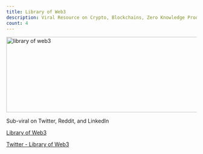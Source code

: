 ```yaml
---
title: Library of Web3
description: Viral Resource on Crypto, Blockchains, Zero Knowledge Proofs, and more.
count: 4
---
```


<Image
  src="/images/web3animation.gif"
  alt="library of web3"
  width="600"
  height="200"
/>

Sub-viral on Twitter, Reddit, and LinkedIn

[Library of Web3](https://alexdphan.notion.site/Library-of-Web3-690eca92bfb740c69b1fc8834edd8559?pvs=4)

[Twitter - Library of Web3](https://twitter.com/alexdphan/status/1488950370780868613)
